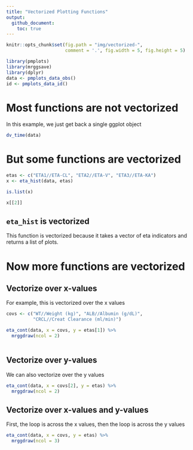 ```yaml
---
title: "Vectorized Plotting Functions"
output: 
  github_document:
    toc: true
---
```


```r
knitr::opts_chunk$set(fig.path = "img/vectorized-", 
                      comment = '.', fig.width = 5, fig.height = 5)
```


```r
library(pmplots)
library(mrggsave)
library(dplyr)
data <- pmplots_data_obs()
id <- pmplots_data_id()
```


# Most functions are not vectorized

In this example, we just get back a single ggplot object

```r
dv_time(data)
```


# But some functions are vectorized
```r
etas <- c("ETA1//ETA-CL", "ETA2//ETA-V", "ETA3//ETA-KA")
x <- eta_hist(data, etas)
```

```r
is.list(x)
```
```r
x[[2]]
```

## `eta_hist` is vectorized 
This function is vectorized because it takes a vector of 
eta indicators and returns a list of plots.

# Now more functions are vectorized

## Vectorize over x-values

For example, this is vectorized over the x values
```r
covs <- c("WT//Weight (kg)", "ALB//Albumin (g/dL)", 
          "CRCL//Creat Clearance (ml/min)")

eta_cont(data, x = covs, y = etas[1]) %>% 
  mrggdraw(ncol = 2)
          
```

## Vectorize over y-values

We can also vectorize over the y values

```r
eta_cont(data, x = covs[2], y = etas) %>%
  mrggdraw(ncol = 2)
```

## Vectorize over x-values and y-values

First, the loop is across the x values, then 
the loop is across the y values

```r
eta_cont(data, x = covs, y = etas) %>%
  mrggdraw(ncol = 3)
```




